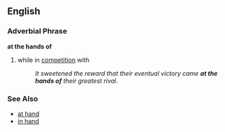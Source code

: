 == English ==
=== Adverbial Phrase ===
'''at the hands of'''
# while in [[competition]] with
#: ''It sweetened the reward that their eventual victory came '''at the hands of''' their greatest rival.''

=== See Also ===
*[[at hand]]
*[[in hand]]